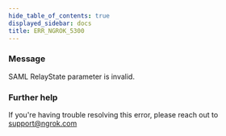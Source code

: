 ```yaml
---
hide_table_of_contents: true
displayed_sidebar: docs
title: ERR_NGROK_5300
---
```


### Message

SAML RelayState parameter is invalid.

### Further help

If you're having trouble resolving this error, please reach out to [support@ngrok.com](mailto:support@ngrok.com?subject=Help%20with%20ERR_NGROK_5300)
